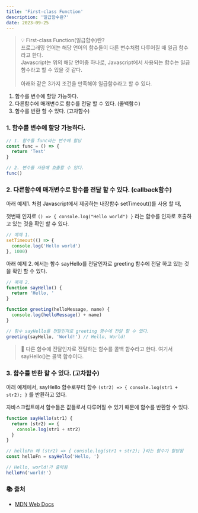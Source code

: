 ```yaml
---
title: 'First-class Function'
description: '일급함수란?'
date: 2023-09-25
---
```


> 💡 First-class Function(일급함수)란?  
> 프로그래밍 언어는 해당 언어의 함수들이 다른 변수처럼 다루어질 때 일급 함수라고 한다.  
> Javascript는 위의 해당 언어중 하나로, Javascript에서 사용되는 함수는 일급 함수라고 할 수 있을 것 같다.  
> &nbsp;  
> 아래와 같은 3가지 조건을 만족해야 일급함수라고 할 수 있다.

1. 함수를 변수에 할당 가능하다.
2. 다른함수에 매개변수로 함수를 전달 할 수 있다. (콜백함수)
3. 함수를 반환 할 수 있다. (고차함수)

### 1. 함수를 변수에 할당 가능하다.

```javascript
// 1. 함수를 func라는 변수에 할당
const func = () => {
  return 'Test'
}

// 2. 변수를 사용해 호출할 수 있다.
func()
```

### 2. 다른함수에 매개변수로 함수를 전달 할 수 있다. (callback함수)

아래 예제1. 처럼 Javascript에서 제공하는 내장함수 setTimeout()를 사용 할 때,

첫번째 인자로 `() => { console.log("Hello world") }` 라는 함수를 인자로 호출하고 있는 것을 확인 할 수 있다.

```javascript
// 예제 1.
setTimeout(() => {
  console.log('Hello world')
}, 1000)
```

아래 예제 2. 에서는 함수 sayHello를 전달인자로 greeting 함수에 전달 하고 있는 것을 확인 할 수 있다.

```javascript
// 예제 2.
function sayHello() {
  return 'Hello, '
}

function greeting(helloMessage, name) {
  console.log(helloMessage() + name)
}

// 함수 sayHello를 전달인자로 greeting 함수에 전달 할 수 있다.
greeting(sayHello, 'World!') // Hello, World!
```

> 📗 다른 함수에 전달인자로 전달하는 함수를 콜백 함수라고 한다. 여기서 sayHello()는 콜백 함수이다.

### 3. 함수를 반환 할 수 있다. (고차함수)

아래 예제에서, sayHello 함수로부터 함수 `(str2) => { console.log(str1 + str2); }` 를 반환하고 있다.

자바스크립트에서 함수들은 값들로서 다루어질 수 있기 때문에 함수를 반환할 수 있다.

```javascript
function sayHello(str1) {
  return (str2) => {
    console.log(str1 + str2)
  }
}

// helloFn 에 (str2) => { console.log(str1 + str2); }라는 함수가 할당됨
const helloFn = sayHello('Hello, ')

// Hello, world!가 출력됨
helloFn('world!')
```

### 📚 출처

- [MDN Web Docs](https://developer.mozilla.org/en-US/docs/Glossary/First-class_Function)
